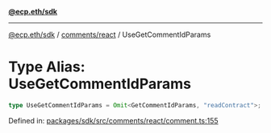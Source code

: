 [**@ecp.eth/sdk**](../../../index.mdx)

***

[@ecp.eth/sdk](/sdk-reference/index.mdx) / [comments/react](/sdk-reference/comments/react/index.mdx) / UseGetCommentIdParams

# Type Alias: UseGetCommentIdParams

```ts
type UseGetCommentIdParams = Omit<GetCommentIdParams, "readContract">;
```

Defined in: [packages/sdk/src/comments/react/comment.ts:155](https://github.com/ecp-eth/comments-monorepo/blob/main/packages/sdk/src/comments/react/comment.ts#L155)
